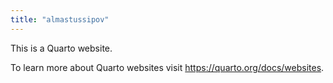 ```yaml
---
title: "almastussipov"
---
```


This is a Quarto website.

To learn more about Quarto websites visit <https://quarto.org/docs/websites>.
